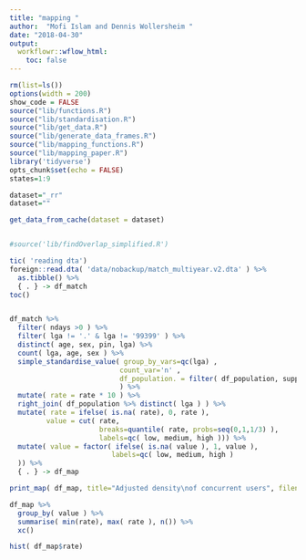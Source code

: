 ```yaml
---
title: "mapping "
author:  "Mofi Islam and Dennis Wollersheim "
date: "2018-04-30"
output:
  workflowr::wflow_html:
    toc: false
--- 
```

```r

rm(list=ls())
options(width = 200)
show_code = FALSE
source("lib/functions.R")
source("lib/standardisation.R")
source("lib/get_data.R")
source("lib/generate_data_frames.R")
source("lib/mapping_functions.R")
source("lib/mapping_paper.R")
library('tidyverse')
opts_chunk$set(echo = FALSE)
states=1:9

```


```r

dataset="_rr"
dataset=""

get_data_from_cache(dataset = dataset)


#source('lib/findOverlap_simplified.R')

tic( 'reading dta')
foreign::read.dta( 'data/nobackup/match_multiyear.v2.dta' ) %>%
  as.tibble() %>% 
  { . } -> df_match
toc()


df_match %>%
  filter( ndays >0 ) %>%
  filter( lga != '.' & lga != '99399' ) %>%
  distinct( age, sex, pin, lga) %>%
  count( lga, age, sex ) %>%
  simple_standardise_value( group_by_vars=qc(lga) ,  
                           count_var='n' ,
                           df_population. = filter( df_population, supply_year=='2013')
                           ) %>%
  mutate( rate = rate * 10 ) %>%
  right_join( df_population %>% distinct( lga ) ) %>%
  mutate( rate = ifelse( is.na( rate), 0, rate ),
         value = cut( rate, 
                      breaks=quantile( rate, probs=seq(0,1,1/3) ), 
                      labels=qc( low, medium, high ))) %>%
  mutate( value = factor( ifelse( is.na( value ), 1, value ),
                         labels=qc( low, medium, high )
  )) %>% 
  { . } -> df_map 

print_map( df_map, title="Adjusted density\nof concurrent users", filename='/tmp/double_dipping_level.png', inset_states=c(1,2,4:6 ) ) -> a


```

```r

df_map %>%
  group_by( value ) %>%
  summarise( min(rate), max( rate ), n()) %>%
  xc()

hist( df_map$rate)


```


